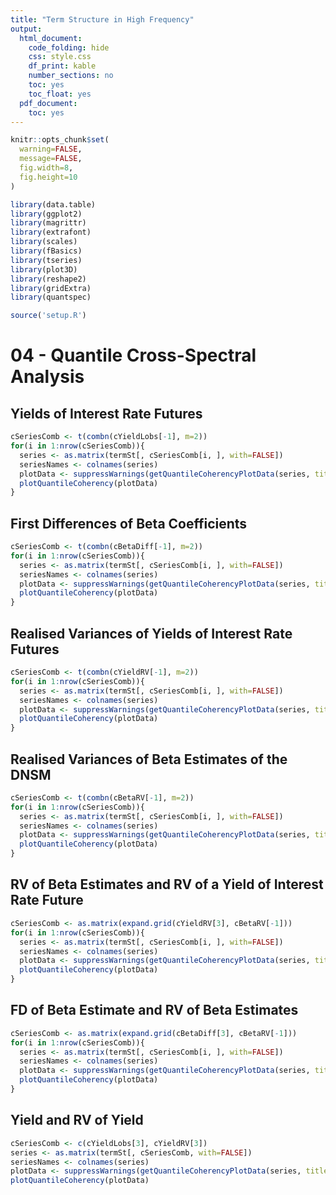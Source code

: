 ```yaml
---
title: "Term Structure in High Frequency"
output:
  html_document:
    code_folding: hide
    css: style.css
    df_print: kable
    number_sections: no
    toc: yes
    toc_float: yes
  pdf_document:
    toc: yes
---
```


```r
knitr::opts_chunk$set(
  warning=FALSE,
  message=FALSE,
  fig.width=8,
  fig.height=10
)
```


```r
library(data.table)
library(ggplot2)
library(magrittr)
library(extrafont)
library(scales)
library(fBasics)
library(tseries)
library(plot3D)
library(reshape2)
library(gridExtra)
library(quantspec)

source('setup.R')
```

# 04 - Quantile Cross-Spectral Analysis

## Yields of Interest Rate Futures

```r
cSeriesComb <- t(combn(cYieldLobs[-1], m=2))
for(i in 1:nrow(cSeriesComb)){
  series <- as.matrix(termSt[, cSeriesComb[i, ], with=FALSE])
  seriesNames <- colnames(series)
  plotData <- suppressWarnings(getQuantileCoherencyPlotData(series, titles=seriesNames))
  plotQuantileCoherency(plotData)
}
```

## First Differences of Beta Coefficients

```r
cSeriesComb <- t(combn(cBetaDiff[-1], m=2))
for(i in 1:nrow(cSeriesComb)){
  series <- as.matrix(termSt[, cSeriesComb[i, ], with=FALSE])
  seriesNames <- colnames(series)
  plotData <- suppressWarnings(getQuantileCoherencyPlotData(series, titles=seriesNames))
  plotQuantileCoherency(plotData)
}
```

## Realised Variances of Yields of Interest Rate Futures

```r
cSeriesComb <- t(combn(cYieldRV[-1], m=2))
for(i in 1:nrow(cSeriesComb)){
  series <- as.matrix(termSt[, cSeriesComb[i, ], with=FALSE])
  seriesNames <- colnames(series)
  plotData <- suppressWarnings(getQuantileCoherencyPlotData(series, titles=seriesNames))
  plotQuantileCoherency(plotData)
}
```

## Realised Variances of Beta Estimates of the DNSM

```r
cSeriesComb <- t(combn(cBetaRV[-1], m=2))
for(i in 1:nrow(cSeriesComb)){
  series <- as.matrix(termSt[, cSeriesComb[i, ], with=FALSE])
  seriesNames <- colnames(series)
  plotData <- suppressWarnings(getQuantileCoherencyPlotData(series, titles=seriesNames))
  plotQuantileCoherency(plotData)
}
```

## RV of Beta Estimates and RV of a Yield of Interest Rate Future
```r
cSeriesComb <- as.matrix(expand.grid(cYieldRV[3], cBetaRV[-1]))
for(i in 1:nrow(cSeriesComb)){
  series <- as.matrix(termSt[, cSeriesComb[i, ], with=FALSE])
  seriesNames <- colnames(series)
  plotData <- suppressWarnings(getQuantileCoherencyPlotData(series, titles=seriesNames))
  plotQuantileCoherency(plotData)
}
```

## FD of Beta Estimate and RV of Beta Estimates
```r
cSeriesComb <- as.matrix(expand.grid(cBetaDiff[3], cBetaRV[-1]))
for(i in 1:nrow(cSeriesComb)){
  series <- as.matrix(termSt[, cSeriesComb[i, ], with=FALSE])
  seriesNames <- colnames(series)
  plotData <- suppressWarnings(getQuantileCoherencyPlotData(series, titles=seriesNames))
  plotQuantileCoherency(plotData)
}
```

## Yield and RV of Yield
```r
cSeriesComb <- c(cYieldLobs[3], cYieldRV[3])
series <- as.matrix(termSt[, cSeriesComb, with=FALSE])
seriesNames <- colnames(series)
plotData <- suppressWarnings(getQuantileCoherencyPlotData(series, titles=seriesNames))
plotQuantileCoherency(plotData)
```
